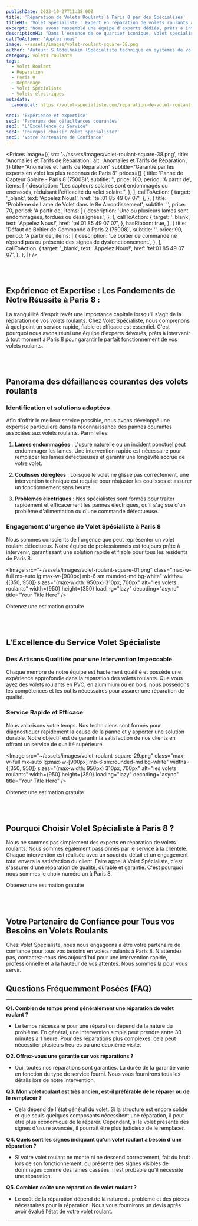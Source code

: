 ```yaml
---
publishDate: 2023-10-27T11:38:00Z
title: 'Réparation de Volets Roulants à Paris 8 par des Spécialisés'
titleH1: 'Volet Spécialiste : Expert en réparation de volets roulants à Paris 8.'
excerpt: "Nous avons rassemblé une équipe d'experts dédiés, prêts à intervenir à tout moment à Paris 8 pour s'assurer que vos volets roulants fonctionnent parfaitement."
descriptionH1: "Dans l'essence de ce quartier iconique, Volet specialiste se démarque par sa méthode singulière de réparation de volets roulants. Notre savoir-faire, taillé sur mesure pour les exigences du 8e arrondissement, assure une prestation sans pareil. Pour toute sollicitation ou dépannage, appelez-nous au ☎ 01 85 49 07 07."
callToAction: 'Applez nous'
image: ~/assets/images/volet-roulant-square-38.png
author: 'Auteur: S.Abdelhakim (Spécialiste technique en systèmes de volets roulants)'
category: volets roulants
tags:
  - Volet Roulant
  - Réparation
  - Paris 8
  - Dépannage
  - Volet Spécialiste
  - Volets électriques
metadata:
  canonical: https://volet-specialiste.com/reparation-de-volet-roulant-a-paris-8

sec1: 'Expérience et expertise'
sec2: 'Panorama des défaillances courantes'
sec3: "L'Excellence du Service"
sec4: 'Pourquoi choisir Volet specialiste?'
sec5: 'Votre Partenaire de Confiance'
---
```



<Prices
  image={{
    src: '~/assets/images/volet-roulant-square-38.png',
    title: 'Anomalies et Tarifs de Réparation',
    alt: 'Anomalies et Tarifs de Réparation',
  }}
  title="Anomalies et Tarifs de Réparation"
  subtitle="Garantie par les experts en volet les plus reconnus de Paris 8"
  prices={[
    {
      title: 'Panne de Capteur Solaire - Paris 8 (75008)',
      subtitle: '',
      price: 100,
      period: 'A partir de',
      items: [
        {
          description: "Les capteurs solaires sont endommagés ou encrassés, réduisant l'efficacité du volet solaire.",
        },
      ],
      callToAction: {
        target: '_blank',
        text: 'Appelez Nous!',
        href: 'tel:01 85 49 07 07',
      },
    },
    {
      title: 'Problème de Lame de Volet dans le 8e Arrondissement',
      subtitle: '',
      price: 70,
      period: 'A partir de',
      items: [
        {
          description: 'Une ou plusieurs lames sont endommagées, tordues ou désalignées.',
        },
      ],
      callToAction: {
        target: '_blank',
        text: 'Appelez Nous!',
        href: 'tel:01 85 49 07 07',
      },
      hasRibbon: true,
    },
    {
      title: 'Défaut de Boîtier de Commande à Paris 2 (75008)',
      subtitle: '',
      price: 90,
      period: 'A partir de',
      items: [
        {
          description: 'Le boîtier de commande ne répond pas ou présente des signes de dysfonctionnement.',
        },
      ],
      callToAction: {
        target: '_blank',
        text: 'Appelez Nous!',
        href: 'tel:01 85 49 07 07',
      },
    },
  ]}
/>

<a id="section1"></a>
<br />
<br />

## **Expérience et Expertise : Les Fondements de Notre Réussite à Paris 8 :**

La tranquillité d'esprit revêt une importance capitale lorsqu'il s'agit de la réparation de vos volets roulants. Chez Volet Spécialiste, nous comprenons à quel point un service rapide, fiable et efficace est essentiel. C'est pourquoi nous avons réuni une équipe d'experts dévoués, prêts à intervenir à tout moment à Paris 8 pour garantir le parfait fonctionnement de vos volets roulants.

<a id="section2"></a>
<br />
<br />

## **Panorama des défaillances courantes des volets roulants**

### Identification et solutions adaptées

Afin d'offrir le meilleur service possible, nous avons développé une expertise particulière dans la reconnaissance des pannes courantes associées aux volets roulants. Parmi elles:

1. **Lames endommagées** : L'usure naturelle ou un incident ponctuel peut endommager les lames. Une intervention rapide est nécessaire pour remplacer les lames défectueuses et garantir une longévité accrue de votre volet.

2. **Coulisses déréglées** : Lorsque le volet ne glisse pas correctement, une intervention technique est requise pour réajuster les coulisses et assurer un fonctionnement sans heurts.

3. **Problèmes électriques** : Nos spécialistes sont formés pour traiter rapidement et efficacement les pannes électriques, qu'il s'agisse d'un problème d'alimentation ou d'une commande défectueuse.

### Engagement d'urgence de Volet Spécialiste à Paris 8

Nous sommes conscients de l'urgence que peut représenter un volet roulant défectueux. Notre équipe de professionnels est toujours prête à intervenir, garantissant une solution rapide et fiable pour tous les résidents de Paris 8.

<Image
  src="~/assets/images/volet-roulant-square-01.png"
  class="max-w-full mx-auto lg:max-w-[900px] mb-6 sm:rounded-md bg-white"
  widths={[350, 950]}
  sizes="(max-width: 950px) 310px, 700px"
  alt="les volets roulants"
  width={950}
  height={350}
  loading="lazy"
  decoding="async"
  title="Your Title Here"
/>

<div class="md:hidden">
  <TelMob
    callToAction={{
      text: 'Appelez Nous',
      href: 'tel:01 85 49 07 07',
    }}
  >
    <Fragment slot="title">Obtenez une estimation gratuite</Fragment>
  </TelMob>
</div>

<a id="section3"></a>
<br />
<br />

## L'Excellence du Service Volet Spécialiste

### Des Artisans Qualifiés pour une Intervention Impeccable

Chaque membre de notre équipe est hautement qualifié et possède une expérience approfondie dans la réparation des volets roulants. Que vous ayez des volets roulants en PVC, en aluminium ou en bois, nous possédons les compétences et les outils nécessaires pour assurer une réparation de qualité.

### Service Rapide et Efficace

Nous valorisons votre temps. Nos techniciens sont formés pour diagnostiquer rapidement la cause de la panne et y apporter une solution durable. Notre objectif est de garantir la satisfaction de nos clients en offrant un service de qualité supérieure.

<Image
  src="~/assets/images/volet-roulant-square-29.png"
  class="max-w-full mx-auto lg:max-w-[900px] mb-6 sm:rounded-md bg-white"
  widths={[350, 950]}
  sizes="(max-width: 950px) 310px, 700px"
  alt="les volets roulants"
  width={950}
  height={350}
  loading="lazy"
  decoding="async"
  title="Your Title Here"
/>

<div class="md:hidden">
  <TelMob
    callToAction={{
      text: 'Appelez Nous',
      href: 'tel:01 85 49 07 07',
    }}
  >
    <Fragment slot="title">Obtenez une estimation gratuite</Fragment>
  </TelMob>
</div>

<a id="section4"></a>
<br />
<br />

## Pourquoi Choisir Volet Spécialiste à Paris 8 ?

Nous ne sommes pas simplement des experts en réparation de volets roulants. Nous sommes également passionnés par le service à la clientèle. Chaque intervention est réalisée avec un souci du détail et un engagement total envers la satisfaction du client. Faire appel à Volet Spécialiste, c'est s'assurer d'une réparation de qualité, durable et garantie. C'est pourquoi nous sommes le choix numéro un à Paris 8.

<div class="md:hidden">
  <TelMob
    callToAction={{
      text: 'Appelez Nous',
      href: 'tel:01 85 49 07 07',
    }}
  >
    <Fragment slot="title">Obtenez une estimation gratuite</Fragment>
  </TelMob>
</div>

<a id="section5"></a>
<br />
<br />

## **Votre Partenaire de Confiance pour Tous vos Besoins en Volets Roulants**

Chez Volet Spécialiste, nous nous engageons à être votre partenaire de confiance pour tous vos besoins en volets roulants à Paris 8. N'attendez pas, contactez-nous dès aujourd'hui pour une intervention rapide, professionnelle et à la hauteur de vos attentes. Nous sommes là pour vous servir.

## Questions Fréquemment Posées (FAQ)

---

**Q1. Combien de temps prend généralement une réparation de volet roulant ?**

- Le temps nécessaire pour une réparation dépend de la nature du problème. En général, une intervention simple peut prendre entre 30 minutes à 1 heure. Pour des réparations plus complexes, cela peut nécessiter plusieurs heures ou une deuxième visite.

**Q2. Offrez-vous une garantie sur vos réparations ?**

- Oui, toutes nos réparations sont garanties. La durée de la garantie varie en fonction du type de service fourni. Nous vous fournirons tous les détails lors de notre intervention.

**Q3. Mon volet roulant est très ancien, est-il préférable de le réparer ou de le remplacer ?**

- Cela dépend de l'état général du volet. Si la structure est encore solide et que seuls quelques composants nécessitent une réparation, il peut être plus économique de le réparer. Cependant, si le volet présente des signes d'usure avancée, il pourrait être plus judicieux de le remplacer.

**Q4. Quels sont les signes indiquant qu'un volet roulant a besoin d'une réparation ?**

- Si votre volet roulant ne monte ni ne descend correctement, fait du bruit lors de son fonctionnement, ou présente des signes visibles de dommages comme des lames cassées, il est probable qu'il nécessite une réparation.

**Q5. Combien coûte une réparation de volet roulant ?**

- Le coût de la réparation dépend de la nature du problème et des pièces nécessaires pour la réparation. Nous vous fournirons un devis après avoir évalué l'état de votre volet roulant.

---
